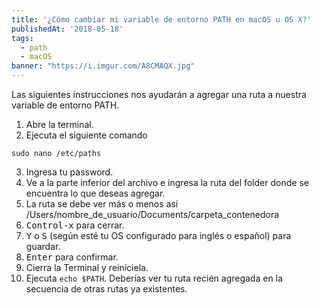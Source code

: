 ```yaml
---
title: '¿Cómo cambiar mi variable de entorno PATH en macOS u OS X?'
publishedAt: '2018-05-18'
tags:
  - path
  - macOS
banner: "https://i.imgur.com/A8CMAQX.jpg"
---
```


Las siguientes instrucciones nos ayudarán a agregar una ruta a nuestra variable de entorno PATH.

1.  Abre la terminal.
2.  Ejecuta el siguiente comando

```shell
sudo nano /etc/paths
```

3.  Ingresa tu password.
4.  Ve a la parte inferior del archivo e ingresa la ruta del folder donde se encuentra lo que deseas agregar.
5.  La ruta se debe ver más o menos así /Users/nombre_de_usuario/Documents/carpeta_contenedora
6.  <kbd>Control-x</kbd> para cerrar.
7.  <kbd>Y</kbd> o <kbd>S</kbd> (según esté tu OS configurado para inglés o español) para guardar.
8.  <kbd>Enter</kbd> para confirmar.
9.  Cierra la Terminal y reiníciela.
10. Ejecuta `echo $PATH`. Deberías ver tu ruta recién agregada en la secuencia de otras rutas ya existentes.
